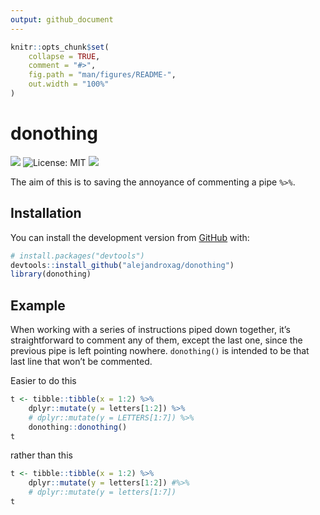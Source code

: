 ```yaml
---
output: github_document
---
```


<!-- README.md is generated from README.Rmd. Please edit that file -->

```r
knitr::opts_chunk$set(
    collapse = TRUE,
    comment = "#>",
    fig.path = "man/figures/README-",
    out.width = "100%"
)
```

# donothing

<!-- badges: start -->
![](https://img.shields.io/badge/does-nothing-blue.svg)
![License: MIT](https://img.shields.io/badge/license-MIT-green.svg)
![](https://img.shields.io/badge/last change-`r Sys.setlocale('LC_TIME','English'); format(Sys.time(), '%B %d, %Y')`-yellowgreen.svg)
<!-- badges: end -->

The aim of this is to saving the annoyance of commenting a pipe ``%>%``.

## Installation

You can install the development version from [GitHub](https://github.com/alejandroxag) with:

``` r
# install.packages("devtools")
devtools::install_github("alejandroxag/donothing")
library(donothing)
```

## Example

When working with a series of instructions piped down together, it's straightforward to comment any of them, except the last one, since the previous pipe is left pointing nowhere. ``donothing()`` is intended to be that last line that won't be commented.

Easier to do this

```r
t <- tibble::tibble(x = 1:2) %>% 
    dplyr::mutate(y = letters[1:2]) %>%
    # dplyr::mutate(y = LETTERS[1:7]) %>%
    donothing::donothing()
t
```

rather than this

```r
t <- tibble::tibble(x = 1:2) %>% 
    dplyr::mutate(y = letters[1:2]) #%>% 
    # dplyr::mutate(y = letters[1:7])
t
```


